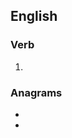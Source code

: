 ==English==

===Verb===
{{head|en|verb form}}

# {{en-past of|atone}}

===Anagrams===
* {{l|en|donate}}
* {{l|en|no date}}